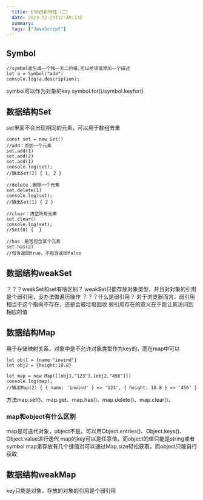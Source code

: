 ```yaml
---
  title: ES6的新特性（二）
  date: 2023-12-23T12:49:13Z
  summary:
  tags: ["JavaScript"]
---
```

  
  ## Symbol
```
//symbol能生成一个独一无二的值,可以给该值添加一个描述
let a = Symbol("ada")
console.log(a.description);
```
symbol可以作为对象的key
symbol.for()/symbol.keyfor()
## 数据结构Set
set里面不会出现相同的元素，可以用于数组去重
```
const set = new Set()
//add：添加一个元素
set.add(1)
set.add(2)
set.add(1)
console.log(set);
//输出Set(2) { 1, 2 }

//delete：删除一个元素
set.delete(1)
console.log(set);
//输出Set(1) { 2 }

//clear：清空所有元素
set.clear()
console.log(set);
//Set(0) {  }

//has：是否包含某个元素
set.has(2)
//包含返回true，不包含返回false
```
## 数据结构weakSet
？？？weakSet和set有啥区别？
weakSet只能存放对象类型，并且对对象的引用是个弱引用，没办法做遍历操作
？？？什么是弱引用？
对于浏览器而言，弱引用相当于这个指向不存在，还是会被垃圾回收
弱引用存在的意义在于能让其访问到相应的值
## 数据结构Map
用于存储映射关系，对象中是不允许对象类型作为key的，而在map中可以
```
let obj1 = {name:"inwind"}
let obj2 = {height:18.8}

let map = new Map([[obj1,"123"],[obj2,"456"]])
console.log(map);
//输出Map(2) { { name: 'inwind' } => '123', { height: 18.8 } => '456' }
```
方法map.set()、map.get、map.has()、map.delete()、map.clear()、
### map和object有什么区别
map是可迭代对象，object不是，可以用Object.entries()、Object.keys()、Object.value进行迭代
map的key可以是任意值，而object的值只能是string或者symbol
map里存放有几个键值对可以通过Map.size轻松获取，而object只能自行获取
## 数据结构weakMap
key只能是对象，存放的对象的引用是个弱引用
  